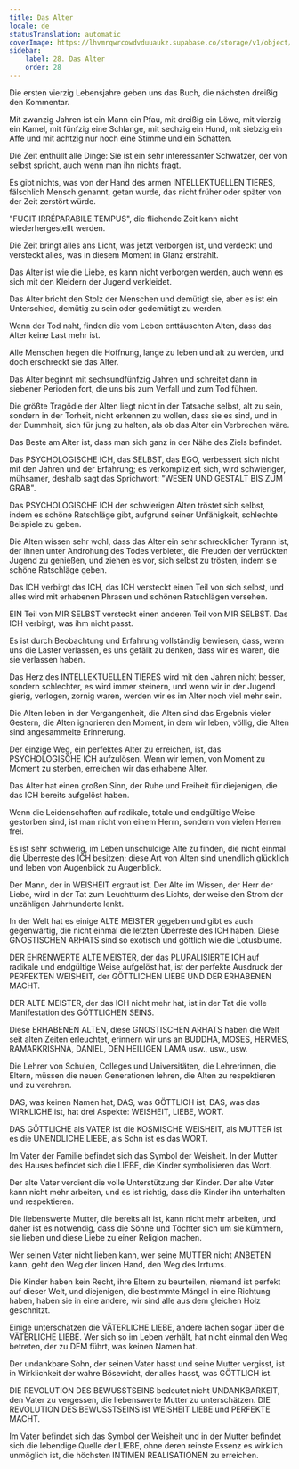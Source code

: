 ```yaml
---
title: Das Alter
locale: de
statusTranslation: automatic
coverImage: https://lhvmrqwrcowdvduuaukz.supabase.co/storage/v1/object/public/strapi-uploads/small_cover-educacion-fundamental.webp-2d51a7828a2b1309555be27f7e2a61a0.webp
sidebar:
    label: 28. Das Alter
    order: 28
---
```

Die ersten vierzig Lebensjahre geben uns das Buch, die nächsten dreißig den Kommentar.

Mit zwanzig Jahren ist ein Mann ein Pfau, mit dreißig ein Löwe, mit vierzig ein Kamel, mit fünfzig eine Schlange, mit sechzig ein Hund, mit siebzig ein Affe und mit achtzig nur noch eine Stimme und ein Schatten.

Die Zeit enthüllt alle Dinge: Sie ist ein sehr interessanter Schwätzer, der von selbst spricht, auch wenn man ihn nichts fragt.

Es gibt nichts, was von der Hand des armen INTELLEKTUELLEN TIERES, fälschlich Mensch genannt, getan wurde, das nicht früher oder später von der Zeit zerstört würde.

"FUGIT IRRÉPARABILE TEMPUS", die fliehende Zeit kann nicht wiederhergestellt werden.

Die Zeit bringt alles ans Licht, was jetzt verborgen ist, und verdeckt und versteckt alles, was in diesem Moment in Glanz erstrahlt.

Das Alter ist wie die Liebe, es kann nicht verborgen werden, auch wenn es sich mit den Kleidern der Jugend verkleidet.

Das Alter bricht den Stolz der Menschen und demütigt sie, aber es ist ein Unterschied, demütig zu sein oder gedemütigt zu werden.

Wenn der Tod naht, finden die vom Leben enttäuschten Alten, dass das Alter keine Last mehr ist.

Alle Menschen hegen die Hoffnung, lange zu leben und alt zu werden, und doch erschreckt sie das Alter.

Das Alter beginnt mit sechsundfünfzig Jahren und schreitet dann in siebener Perioden fort, die uns bis zum Verfall und zum Tod führen.

Die größte Tragödie der Alten liegt nicht in der Tatsache selbst, alt zu sein, sondern in der Torheit, nicht erkennen zu wollen, dass sie es sind, und in der Dummheit, sich für jung zu halten, als ob das Alter ein Verbrechen wäre.

Das Beste am Alter ist, dass man sich ganz in der Nähe des Ziels befindet.

Das PSYCHOLOGISCHE ICH, das SELBST, das EGO, verbessert sich nicht mit den Jahren und der Erfahrung; es verkompliziert sich, wird schwieriger, mühsamer, deshalb sagt das Sprichwort: "WESEN UND GESTALT BIS ZUM GRAB".

Das PSYCHOLOGISCHE ICH der schwierigen Alten tröstet sich selbst, indem es schöne Ratschläge gibt, aufgrund seiner Unfähigkeit, schlechte Beispiele zu geben.

Die Alten wissen sehr wohl, dass das Alter ein sehr schrecklicher Tyrann ist, der ihnen unter Androhung des Todes verbietet, die Freuden der verrückten Jugend zu genießen, und ziehen es vor, sich selbst zu trösten, indem sie schöne Ratschläge geben.

Das ICH verbirgt das ICH, das ICH versteckt einen Teil von sich selbst, und alles wird mit erhabenen Phrasen und schönen Ratschlägen versehen.

EIN Teil von MIR SELBST versteckt einen anderen Teil von MIR SELBST. Das ICH verbirgt, was ihm nicht passt.

Es ist durch Beobachtung und Erfahrung vollständig bewiesen, dass, wenn uns die Laster verlassen, es uns gefällt zu denken, dass wir es waren, die sie verlassen haben.

Das Herz des INTELLEKTUELLEN TIERES wird mit den Jahren nicht besser, sondern schlechter, es wird immer steinern, und wenn wir in der Jugend gierig, verlogen, zornig waren, werden wir es im Alter noch viel mehr sein.

Die Alten leben in der Vergangenheit, die Alten sind das Ergebnis vieler Gestern, die Alten ignorieren den Moment, in dem wir leben, völlig, die Alten sind angesammelte Erinnerung.

Der einzige Weg, ein perfektes Alter zu erreichen, ist, das PSYCHOLOGISCHE ICH aufzulösen. Wenn wir lernen, von Moment zu Moment zu sterben, erreichen wir das erhabene Alter.

Das Alter hat einen großen Sinn, der Ruhe und Freiheit für diejenigen, die das ICH bereits aufgelöst haben.

Wenn die Leidenschaften auf radikale, totale und endgültige Weise gestorben sind, ist man nicht von einem Herrn, sondern von vielen Herren frei.

Es ist sehr schwierig, im Leben unschuldige Alte zu finden, die nicht einmal die Überreste des ICH besitzen; diese Art von Alten sind unendlich glücklich und leben von Augenblick zu Augenblick.

Der Mann, der in WEISHEIT ergraut ist. Der Alte im Wissen, der Herr der Liebe, wird in der Tat zum Leuchtturm des Lichts, der weise den Strom der unzähligen Jahrhunderte lenkt.

In der Welt hat es einige ALTE MEISTER gegeben und gibt es auch gegenwärtig, die nicht einmal die letzten Überreste des ICH haben. Diese GNOSTISCHEN ARHATS sind so exotisch und göttlich wie die Lotusblume.

DER EHRENWERTE ALTE MEISTER, der das PLURALISIERTE ICH auf radikale und endgültige Weise aufgelöst hat, ist der perfekte Ausdruck der PERFEKTEN WEISHEIT, der GÖTTLICHEN LIEBE UND DER ERHABENEN MACHT.

DER ALTE MEISTER, der das ICH nicht mehr hat, ist in der Tat die volle Manifestation des GÖTTLICHEN SEINS.

Diese ERHABENEN ALTEN, diese GNOSTISCHEN ARHATS haben die Welt seit alten Zeiten erleuchtet, erinnern wir uns an BUDDHA, MOSES, HERMES, RAMARKRISHNA, DANIEL, DEN HEILIGEN LAMA usw., usw., usw.

Die Lehrer von Schulen, Colleges und Universitäten, die Lehrerinnen, die Eltern, müssen die neuen Generationen lehren, die Alten zu respektieren und zu verehren.

DAS, was keinen Namen hat, DAS, was GÖTTLICH ist, DAS, was das WIRKLICHE ist, hat drei Aspekte: WEISHEIT, LIEBE, WORT.

DAS GÖTTLICHE als VATER ist die KOSMISCHE WEISHEIT, als MUTTER ist es die UNENDLICHE LIEBE, als Sohn ist es das WORT.

Im Vater der Familie befindet sich das Symbol der Weisheit. In der Mutter des Hauses befindet sich die LIEBE, die Kinder symbolisieren das Wort.

Der alte Vater verdient die volle Unterstützung der Kinder. Der alte Vater kann nicht mehr arbeiten, und es ist richtig, dass die Kinder ihn unterhalten und respektieren.

Die liebenswerte Mutter, die bereits alt ist, kann nicht mehr arbeiten, und daher ist es notwendig, dass die Söhne und Töchter sich um sie kümmern, sie lieben und diese Liebe zu einer Religion machen.

Wer seinen Vater nicht lieben kann, wer seine MUTTER nicht ANBETEN kann, geht den Weg der linken Hand, den Weg des Irrtums.

Die Kinder haben kein Recht, ihre Eltern zu beurteilen, niemand ist perfekt auf dieser Welt, und diejenigen, die bestimmte Mängel in eine Richtung haben, haben sie in eine andere, wir sind alle aus dem gleichen Holz geschnitzt.

Einige unterschätzen die VÄTERLICHE LIEBE, andere lachen sogar über die VÄTERLICHE LIEBE. Wer sich so im Leben verhält, hat nicht einmal den Weg betreten, der zu DEM führt, was keinen Namen hat.

Der undankbare Sohn, der seinen Vater hasst und seine Mutter vergisst, ist in Wirklichkeit der wahre Bösewicht, der alles hasst, was GÖTTLICH ist.

DIE REVOLUTION DES BEWUSSTSEINS bedeutet nicht UNDANKBARKEIT, den Vater zu vergessen, die liebenswerte Mutter zu unterschätzen. DIE REVOLUTION DES BEWUSSTSEINS ist WEISHEIT LIEBE und PERFEKTE MACHT.

Im Vater befindet sich das Symbol der Weisheit und in der Mutter befindet sich die lebendige Quelle der LIEBE, ohne deren reinste Essenz es wirklich unmöglich ist, die höchsten INTIMEN REALISATIONEN zu erreichen.

